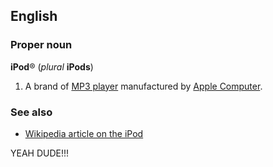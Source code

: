 ==English==
===Proper noun===
'''iPod'''&reg; (''plural'' '''iPods''')

#A brand of [[MP3 player]] manufactured by [[w:Apple Computer|Apple Computer]].

===See also===
*[[w:iPod|Wikipedia article on the iPod]]

YEAH DUDE!!!